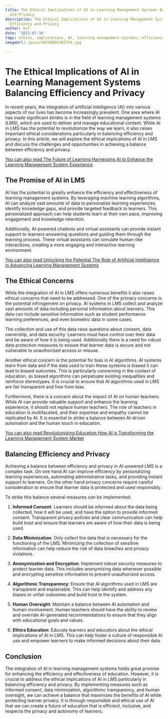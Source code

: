```yaml
---
title: The Ethical Implications of AI in Learning Management Systems Balancing Efficiency
  and Privacy
description: The Ethical Implications of AI in Learning Management Systems Balancing
  Efficiency and Privacy
author: Usf
date: '2023-07-16'
tags: ethics, implications, AI, learning management systems, efficiency, privacy
imageUrl: /pixa/20230802203743.jpg

---
```

#  The Ethical Implications of AI in Learning Management Systems Balancing Efficiency and Privacy

In recent years,  the  integration of artificial intelligence (AI) into various aspects of our lives has become increasingly prevalent. One area where AI  has made  significant strides is  in the field of learning management systems (LMS),  which  are used to deliver and manage educational content. While AI in LMS has the  potential to revolutionize the way we learn, it also raises important ethical considerations particularly in balancing efficiency and privacy. In this article, we will explore the ethical implications of AI in LMS and discuss the challenges and opportunities in achieving a balance between efficiency and privacy.

[You can also  read The Future of Learning Harnessing AI to Enhance the Learning Management System Experience](The%20Future%20of%20Learning%20Harnessing%20AI%20to%20Enhance%20the%20Learning%20Management%20System%20Experience)


## The Promise of AI in LMS

AI has the  potential to greatly  enhance the  efficiency  and effectiveness  of learning management  systems. By  leveraging machine learning algorithms, AI can analyze vast amounts of data to  personalize learning experiences, identify knowledge gaps, and provide targeted feedback  to  learners. This personalized approach can help students learn at their  own pace, improving engagement and knowledge  retention.

Additionally, AI-powered chatbots and virtual  assistants can provide instant support to learners answering questions  and guiding them through the learning process. These virtual assistants can simulate human-like  interactions, creating a  more engaging  and interactive learning environment.

[You can also read Unlocking the Potential The Role of Artificial Intelligence in Advancing Learning  Management Systems](Unlocking%20the%20Potential%20The%20Role%20of%20Artificial%20Intelligence%20in%20Advancing%20Learning%20Management%20Systems)


##  The Ethical Concerns

While the integration  of AI in LMS offers numerous benefits it also raises ethical concerns that  need to be addressed. One of the primary concerns is the potential infringement  on privacy. AI systems in LMS  collect and analyze vast  amounts of data including personal information about learners. This data can  include sensitive  information such as student performance learning preferences, and even biometric data in some cases.

The collection and use  of  this data raise questions about consent, data ownership, and  data security.  Learners must have control  over their data and be aware of how it is being used. Additionally there is a need for robust data protection measures to ensure that learner data is secure and not vulnerable to unauthorized access or misuse.

Another ethical concern is the potential for bias in AI algorithms. AI  systems learn from data and if the  data used to train these systems is biased it can lead to biased outcomes. This is particularly concerning in the context of education, as biased algorithms can perpetuate existing  inequalities and reinforce stereotypes. It is crucial to ensure that AI algorithms used in LMS are fair transparent and free  from  bias.

Furthermore, there is a concern about the impact of AI on  human teachers. While AI can provide valuable  support and enhance the learning  experience, it should not replace human teachers. The role of  teachers in education is multifaceted, and their  expertise and empathy cannot be replicated by AI. It is essential to strike a balance between AI-driven automation and the human touch in education.

[You can also read Revolutionizing Education How  AI is  Transforming the Learning Management System Market](Revolutionizing%20Education%20How%20AI%20is%20Transforming%20the%20Learning%20Management%20System%20Market)


## Balancing Efficiency and Privacy

Achieving a balance between efficiency and privacy in  AI-powered LMS is a complex task. On one hand AI can improve efficiency by personalizing learning  experiences, automating administrative tasks,  and providing instant support  to learners. On the other hand privacy concerns require careful consideration to ensure that learner data is  protected and used responsibly.

To strike this balance several measures can be implemented:

1.  **Informed Consent**: Learners should be informed about the data being collected, how it will be used, and have the option to provide informed consent. Transparent privacy policies and clear communication can help build trust and ensure that learners are aware of how their  data is being used.

2. **Data Minimization**: Only collect the data that is necessary for the functioning of the LMS.  Minimizing the collection of sensitive  information can help reduce the risk of data breaches and privacy  violations.

3. **Anonymization and Encryption**:  Implement robust security  measures to protect  learner data. This includes anonymizing data  whenever possible and  encrypting sensitive information to prevent unauthorized access.

4. **Algorithmic Transparency**: Ensure that AI  algorithms used in LMS are transparent and explainable. This can help identify and address  any biases or  unfair outcomes and build trust in the  system.

5. **Human Oversight**: Maintain a balance between AI automation and human involvement. Human teachers should have the ability to review and override AI-generated recommendations to ensure that they align with educational goals and values.

6. **Ethics Education**: Educate learners and  educators about the ethical implications of AI in LMS. This can help foster a culture of responsible AI use and empower learners to make informed decisions about their data.

##  Conclusion

The integration of AI  in learning management systems holds great promise for enhancing the efficiency and effectiveness of education.  However, it is crucial to address the ethical  implications of AI in LMS particularly in balancing efficiency and privacy.  By implementing measures such as informed consent, data minimization, algorithmic transparency, and  human oversight,  we can achieve a balance that maximizes the benefits of AI while protecting learner privacy. It is through responsible and ethical use of AI that  we can create a future of  education that is  efficient, inclusive,  and respects the  privacy and  autonomy of learners.